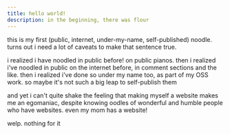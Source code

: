 ```yaml
---
title: hello world!
description: in the beginning, there was flour
---
```

this is my first (public, internet, under-my-name, self-published) noodle. turns out i need a lot of caveats to make that sentence true.

i realized i have noodled in public before! on public pianos. then i realized i've noodled in public on the internet before, in comment sections and the like. then i realized i've done so under my name too, as part of my OSS work. so maybe it's not such a big leap to self-publish them

and yet i can't quite shake the feeling that making myself a website makes me an egomaniac, despite knowing oodles of wonderful and humble people who have websites. even my mom has a website!

welp. nothing for it